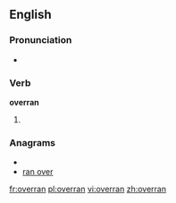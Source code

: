 ==English==

===Pronunciation===
* {{IPA|/ˈovəɻan/}}

===Verb===
'''overran'''

# {{past tense of|[[overrun]]}}

===Anagrams===
* {{alphagram|aenorrv}}
* [[ran over#English|ran over]]

[[fr:overran]]
[[pl:overran]]
[[vi:overran]]
[[zh:overran]]